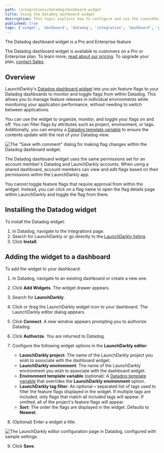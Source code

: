 ```yaml
---
path: /integrations/datadog/dashboard-widget
title: Using the Datadog dashboard widget
description: This topic explains how to configure and use the LaunchDarkly Datadog dashboard widget.
published: true
tags: ['widget', 'dashboard', 'datadog', 'integration', 'dashboard', 'pro', 'enterprise']
---
```


<Callout intent="primary">
<CalloutTitle>The Datadog dashboard widget is a Pro and Enterprise feature</CalloutTitle>
<CalloutDescription>

The Datadog dashboard widget is available to customers on a Pro or Enterprise plan. To learn more, [read about our pricing](https://launchdarkly.com/pricing/). To upgrade your plan, [contact Sales](https://launchdarkly.com/contact-sales/).

</CalloutDescription>
</Callout>

## Overview

LaunchDarkly's [Datadog dashboard widget](https://app.datadoghq.com/account/settings#integrations/launchdarkly) lets you pin feature flags to your Datadog dashboards to monitor and toggle flags from within Datadog. This allows you to manage feature releases in individual environments while monitoring your application performance, without needing to switch between applications.

You can use the widget to organize, monitor, and toggle your flags on and off. You can filter flags by attributes such as project, environment, or tags. Additionally, you can employ a [Datadog template variable](https://docs.datadoghq.com/dashboards/template_variables/) to ensure the contents update with the rest of your Datadog view.

![The "Save with comment" dialog for making flag changes within the Datadog dashboard widget.](datadog-dashboard-widget.png)

The Datadog dashboard widget uses the same permissions set for an account member's Datadog and LaunchDarkly accounts. When using a shared dashboard, account members can view and edit flags based on their permissions within the LaunchDarkly app.

You cannot toggle feature flags that require approval from within the widget. Instead, you can click on a flag name to open the flag details page within LaunchDarkly and toggle the flag from there.

## Installing the Datadog widget

To install the Datadog widget:

1. In Datadog, navigate to the Integrations page.
2. Search for LaunchDarkly or go directly to the [LaunchDarkly listing](https://app.datadoghq.com/account/settings#integrations/launchdarkly).
3. Click **Install**.

## Adding the widget to a dashboard

To add the widget to your dashboard:

1. In Datadog, navigate to an existing dashboard or create a new one.
2. Click **Add Widgets**. The widget drawer appears.
3. Search for **LaunchDarkly**.
4. Click or drag the LaunchDarkly widget icon to your dashboard. The LaunchDarkly editor dialog appears.
5. Click **Connect**. A new window appears prompting you to authorize Datadog.
6. Click **Authorize**. You are returned to Datadog.
7. Configure the following widget options in the **LaunchDarkly editor**:

    * **LaunchDarkly project**: The name of the LaunchDarkly project you wish to associate with the dashboard widget.
    * **LaunchDarkly environment**: The name of the LaunchDarkly environment you wish to associate with the dashboard widget.
    * **Environment template variable** (optional): A [Datadog template variable](https://docs.datadoghq.com/dashboards/template_variables/) that overrides the **LaunchDarkly environment** option.
    * **LaunchDarkly tag filter**: An optional `+` separated list of tags used to filter the feature flags displayed in the widget. If multiple tags are included, only flags that match all included tags will appear. If omitted, all of the project's feature flags will appear.
    * **Sort**: The order the flags are displayed in the widget. Defaults to **Newest**.
8. (Optional) Enter a widget a title.

![The LaunchDarkly editor configuration page in Datadog, configured with sample settings.](datadog-widget-configuration.png)

9. Click **Save**.
